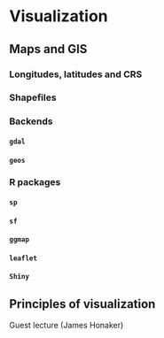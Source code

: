 # Visualization {#visualization}

## Maps and GIS

### Longitudes, latitudes and CRS

### Shapefiles

### Backends

#### `gdal`

#### `geos`

### R packages

#### `sp`

#### `sf`

#### `ggmap`

#### `leaflet`

#### `Shiny`

## Principles of visualization

Guest lecture (James Honaker)

